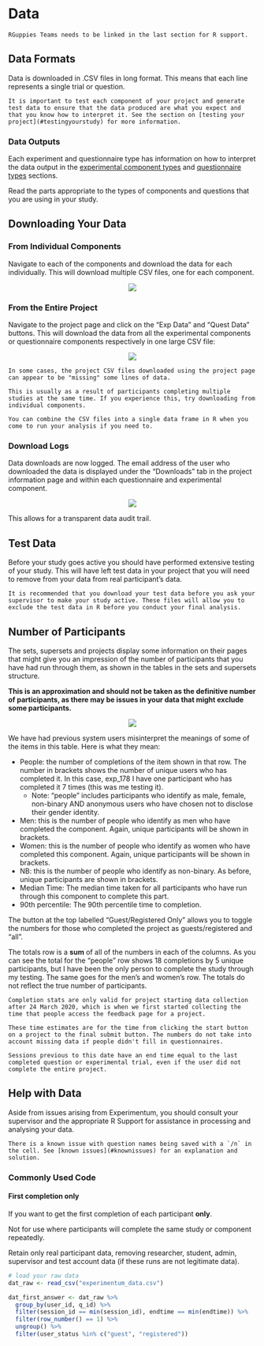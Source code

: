 # Data

```block
RGuppies Teams needs to be linked in the last section for R support.
```

## Data Formats

Data is downloaded in .CSV files in long format. This means that each line represents a single trial or question.

```block
It is important to test each component of your project and generate test data to ensure that the data produced are what you expect and that you know how to interpret it. See the section on [testing your project](#testingyourstudy) for more information.
```

### Data Outputs

Each experiment and questionnaire type has information on how to interpret the data output in the [experimental component types](#exp_types) and [questionnaire types](#quest_types) sections.

Read the parts appropriate to the types of components and questions that you are using in your study.

## Downloading Your Data

### From Individual Components

Navigate to each of the components and download the data for each individually. This will download multiple CSV files, one for each component.

<center>![](images/screenshots/data_1.png)</center>

### From the Entire Project

Navigate to the project page and click on the “Exp Data” and “Quest Data” buttons. This will download the data from all the experimental components or questionnaire components respectively in one large CSV file:

<center>![](images/screenshots/data_2.png)</center><p>

```block
In some cases, the project CSV files downloaded using the project page can appear to be "missing" some lines of data.

This is usually as a result of participants completing multiple studies at the same time. If you experience this, try downloading from individual components. 

You can combine the CSV files into a single data frame in R when you come to run your analysis if you need to.
```

### Download Logs

Data downloads are now logged. The email address of the user who downloaded the data is displayed under the "Downloads" tab in the project information page and within each questionnaire and experimental component. 

<center>![](images/screenshots/data_log.png)</center><p>

This allows for a transparent data audit trail.

## Test Data {#test_data}

Before your study goes active you should have performed extensive testing of your study. This will have left test data in your project that you will need to remove from your data from real participant’s data. 

```block
It is recommended that you download your test data before you ask your supervisor to make your study active. These files will allow you to exclude the test data in R before you conduct your final analysis.
```

## Number of Participants

The sets, supersets and projects display some information on their pages that might give you an impression of the number of participants that you have had run through them, as shown in the tables in the sets and supersets structure.
 
**This is an approximation and should not be taken as the definitive number of participants, as there may be issues in your data that might exclude some participants.**

<center>![](images/screenshots/data_3.png)</center>

We have had previous system users misinterpret the meanings of some of the items in this table. Here is what they mean:

- People: the number of completions of the item shown in that row. The number in brackets shows the number of unique users who has completed it. In this case, exp_178 I have one participant who has completed it 7 times (this was me testing it).
    - Note: “people” includes participants who identify as male, female, non-binary AND anonymous users who have chosen not to disclose their gender identity.
- Men: this is the number of people who identify as men who have completed the component. Again, unique participants will be shown in brackets.
- Women: this is the number of people who identify as women who have completed this component. Again, unique participants will be shown in brackets.
- NB: this is the number of people who identify as non-binary. As before, unique participants are shown in brackets.
- Median Time: The median time taken for all participants who have run through this component to complete this part.
- 90th percentile: The 90th percentile time to completion.

The button at the top labelled "Guest/Registered Only" allows you to toggle the numbers for those who completed the project as guests/registered and "all".

The totals row is a **sum** of all of the numbers in each of the columns. As you can see the total for the “people” row shows 18 completions by 5 unique participants, but I have been the only person to complete the study through my testing. The same goes for the men’s and women’s row. The totals do not reflect the true number of participants.

```block
Completion stats are only valid for project starting data collection after 24 March 2020, which is when we first started collecting the time that people access the feedback page for a project.

These time estimates are for the time from clicking the start button on a project to the final submit button. The numbers do not take into account missing data if people didn't fill in questionnaires.

Sessions previous to this date have an end time equal to the last completed question or experimental trial, even if the user did not complete the entire project.
```

## Help with Data

Aside from issues arising from Experimentum, you should consult your supervisor and the appropriate R Support for assistance in processing and analysing your data.

```block
There is a known issue with question names being saved with a `/n` in the cell. See [known issues](#knownissues) for an explanation and solution.
```

### Commonly Used Code {#commoncode}

#### First completion only {-}

If you want to get the first completion of each participant **only**.

Not for use where participants will complete the same study or component repeatedly.

Retain only real participant data, removing researcher, student, admin, supervisor and test account data (if these runs are not legitimate data).


```r
# load your raw data
dat_raw <- read_csv("experimentum_data.csv")

dat_first_answer <- dat_raw %>%
  group_by(user_id, q_id) %>%
  filter(session_id == min(session_id), endtime == min(endtime)) %>%
  filter(row_number() == 1) %>%
  ungroup() %>%
  filter(user_status %in% c("guest", "registered"))

```
